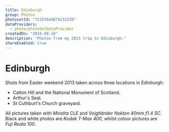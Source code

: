```yaml
---
title: Edinburgh
group: Photos
photosetId: "72157644879232239"
dataProviders:
  - photo/photoSetDataProvider
createdOn: "2016-06-10"
description: "Photos from my 2013 trip to Edinburgh."
shareEnabled: true
---
```



# Edinburgh

Shots from Easter weekend 2013 taken across three locations in Edinburgh:

- Calton Hill and the National Monument of Scotland.
- Arthur's Seat.
- St Cuthburt's Church graveyard.

All pictures taken with _Minolta CLE_ and _Voigtländer Nokton 40mm f1.4 SC_. Black and white photos are _Kodak T-Max 400_, whilst colour pictures are _Fuji Reala 100_.

<PhotoSet />
